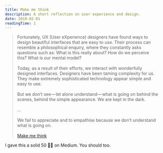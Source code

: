 ```yaml
---
title: Make me think
description: A short reflection on user experience and design.
date: 2018-02-01
readingTime: 1
---
```


>Fortunately, UX (User eXperience) designers have found ways to design beautiful interfaces that are easy to use. Their process can resemble a philosophical enquiry, where they constantly asks questions such as: What is this really about? How do we perceive this? What is our mental model?<br /><br />Today, as a result of their efforts, we interact with wonderfully designed interfaces. Designers have been taming complexity for us. They make extremely sophisticated technology appear simple and easy to use.<br /><br />
But we don’t see — let alone understand — what is going on behind the scenes, behind the simple appearance. We are kept in the dark.<br /><br />
...<br /><br />
We fail to appreciate and to empathise because we don’t understand what is going on.<br /><br />
[Make me think](https://blog.prototypr.io/make-me-think-90b46aa50513)

I gave this a solid 50 👏🏼 on Medium. You should too.